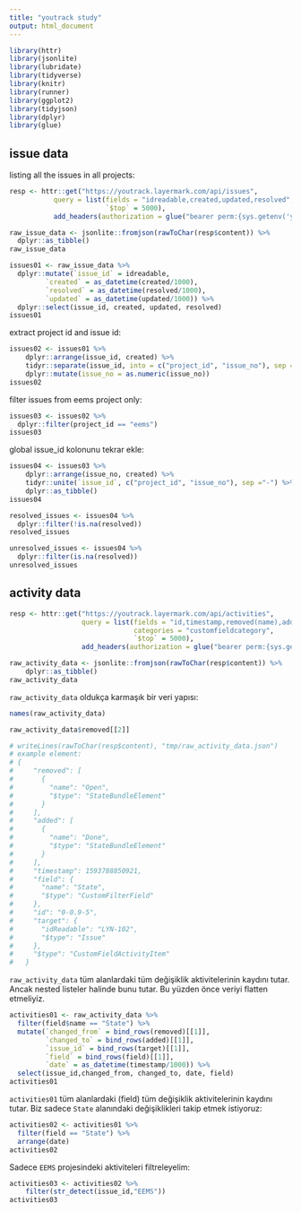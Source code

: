 ```yaml
---
title: "youtrack study"
output: html_document
---
```

```r
library(httr)
library(jsonlite)
library(lubridate)
library(tidyverse)
library(knitr)
library(runner)
library(ggplot2)
library(tidyjson)
library(dplyr)
library(glue)
```
## issue data

listing all the issues in all projects:

```r
resp <- httr::get("https://youtrack.layermark.com/api/issues",
           query = list(fields = "idreadable,created,updated,resolved",
                        `$top` = 5000),
           add_headers(authorization = glue("bearer perm:{sys.getenv('youtrack_auth')}")))

raw_issue_data <- jsonlite::fromjson(rawToChar(resp$content)) %>%
  dplyr::as_tibble()
raw_issue_data
```
```r
issues01 <- raw_issue_data %>%
  dplyr::mutate(`issue_id` = idreadable,
         `created` = as_datetime(created/1000),
         `resolved` = as_datetime(resolved/1000),
         `updated` = as_datetime(updated/1000)) %>%
  dplyr::select(issue_id, created, updated, resolved)
issues01

```

extract project id and issue id:
```r
issues02 <- issues01 %>%
    dplyr::arrange(issue_id, created) %>%
    tidyr::separate(issue_id, into = c("project_id", "issue_no"), sep ="-") %>%
    dplyr::mutate(issue_no = as.numeric(issue_no))
issues02

```
filter issues from eems project only:

```r
issues03 <- issues02 %>%
  dplyr::filter(project_id == "eems")
issues03
```

global issue_id kolonunu tekrar ekle:

```r
issues04 <- issues03 %>%
    dplyr::arrange(issue_no, created) %>%
    tidyr::unite(`issue_id`, c("project_id", "issue_no"), sep ="-") %>%
    dplyr::as_tibble()
issues04
```
```r
resolved_issues <- issues04 %>%
  dplyr::filter(!is.na(resolved))
resolved_issues

```
```r
unresolved_issues <- issues04 %>%
  dplyr::filter(is.na(resolved))
unresolved_issues

```

## activity data
```r
resp <- httr::get("https://youtrack.layermark.com/api/activities",
                  query = list(fields = "id,timestamp,removed(name),added(name),target(idreadable),field(name)",
                               categories = "customfieldcategory",
                               `$top` = 5000),
                  add_headers(authorization = glue("bearer perm:{sys.getenv('youtrack_auth')}")))

raw_activity_data <- jsonlite::fromjson(rawToChar(resp$content)) %>%
    dplyr::as_tibble()
raw_activity_data
```

`raw_activity_data` oldukça karmaşık bir veri yapısı:
```r
names(raw_activity_data)
```
```r
raw_activity_data$removed[[2]]
```
```r
# writeLines(rawToChar(resp$content), "tmp/raw_activity_data.json")
# example element:
# {
#     "removed": [
#       {
#         "name": "Open",
#         "$type": "StateBundleElement"
#       }
#     ],
#     "added": [
#       {
#         "name": "Done",
#         "$type": "StateBundleElement"
#       }
#     ],
#     "timestamp": 1593788850921,
#     "field": {
#       "name": "State",
#       "$type": "CustomFilterField"
#     },
#     "id": "0-0.9-5",
#     "target": {
#       "idReadable": "LYN-102",
#       "$type": "Issue"
#     },
#     "$type": "CustomFieldActivityItem"
#   }
```

`raw_activity_data` tüm alanlardaki tüm değişiklik aktivitelerinin kaydını tutar. Ancak nested listeler halinde bunu tutar. Bu yüzden önce veriyi flatten etmeliyiz.

```r
activities01 <- raw_activity_data %>%
  filter(field$name == "State") %>%
  mutate(`changed_from` = bind_rows(removed)[[1]],
         `changed_to` = bind_rows(added)[[1]],
         `issue_id` = bind_rows(target)[[1]],
         `field` = bind_rows(field)[[1]],
         `date` = as_datetime(timestamp/1000)) %>%
  select(issue_id,changed_from, changed_to, date, field)
activities01

```

`activities01` tüm alanlardaki (field) tüm değişiklik aktivitelerinin kaydını tutar. Biz sadece `State` alanındaki değişiklikleri takip etmek istiyoruz:
```r
activities02 <- activities01 %>%
  filter(field == "State") %>%
  arrange(date)
activities02
```

Sadece `EEMS` projesindeki aktiviteleri filtreleyelim:
```r
activities03 <- activities02 %>%
    filter(str_detect(issue_id,"EEMS"))
activities03
```
